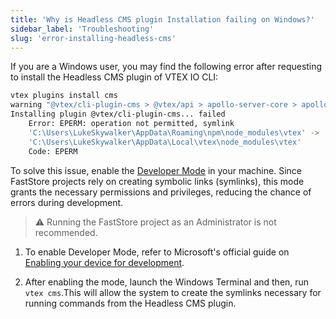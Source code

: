 ```yaml
---
title: 'Why is Headless CMS plugin Installation failing on Windows?'
sidebar_label: 'Troubleshooting'
slug: 'error-installing-headless-cms'
---
```


If you are a Windows user, you may find the following error after requesting to install the Headless CMS plugin of VTEX IO CLI:

```sh
vtex plugins install cms
warning "@vtex/cli-plugin-cms > @vtex/api > apollo-server-core > apollo-graphql@0.9.5" has incorrect peer dependency "graphql@^14.2.1 || ^15.0.0".
Installing plugin @vtex/cli-plugin-cms... failed
    Error: EPERM: operation not permitted, symlink
    'C:\Users\LukeSkywalker\AppData\Roaming\npm\node_modules\vtex' ->
    'C:\Users\LukeSkywalker\AppData\Local\vtex\node_modules\vtex'
    Code: EPERM
```

To solve this issue, enable the [Developer Mode](https://docs.microsoft.com/en-us/windows/uwp/get-started/enable-your-device-for-development#accessing-settings-for-developers) in your machine.
Since FastStore projects rely on creating symbolic links (symlinks), this mode grants the necessary permissions and privileges, reducing the chance of errors during development.

> ⚠️ Running the FastStore project as an Administrator is not recommended.

1. To enable Developer Mode, refer to Microsoft's official guide on [Enabling your device for development](https://learn.microsoft.com/en-us/windows/apps/get-started/enable-your-device-for-development#accessing-settings-for-developers).

2. After enabling the mode, launch the Windows Terminal and then, run `vtex cms`.This will allow the system to create the symlinks necessary for running commands from the Headless CMS plugin.
